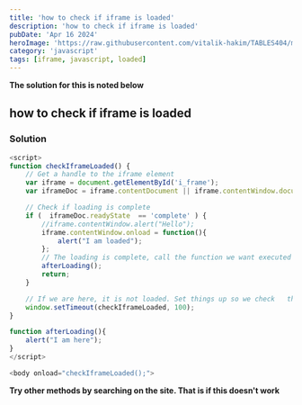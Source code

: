 ```yaml
---
title: 'how to check if iframe is loaded'
description: 'how to check if iframe is loaded'
pubDate: 'Apr 16 2024'
heroImage: 'https://raw.githubusercontent.com/vitalik-hakim/TABLES404/main/error_b/JavaScript.png'
category: 'javascript'
tags: [iframe, javascript, loaded]
---
```


**The solution for this is noted below**

## how to check if iframe is loaded

### Solution

```javascript
<script>
function checkIframeLoaded() {
    // Get a handle to the iframe element
    var iframe = document.getElementById('i_frame');
    var iframeDoc = iframe.contentDocument || iframe.contentWindow.document;

    // Check if loading is complete
    if (  iframeDoc.readyState  == 'complete' ) {
        //iframe.contentWindow.alert("Hello");
        iframe.contentWindow.onload = function(){
            alert("I am loaded");
        };
        // The loading is complete, call the function we want executed once the iframe is loaded
        afterLoading();
        return;
    }

    // If we are here, it is not loaded. Set things up so we check   the status again in 100 milliseconds
    window.setTimeout(checkIframeLoaded, 100);
}

function afterLoading(){
    alert("I am here");
}
</script>

<body onload="checkIframeLoaded();">
```

**Try other methods by searching on the site. That is if this doesn't work**
